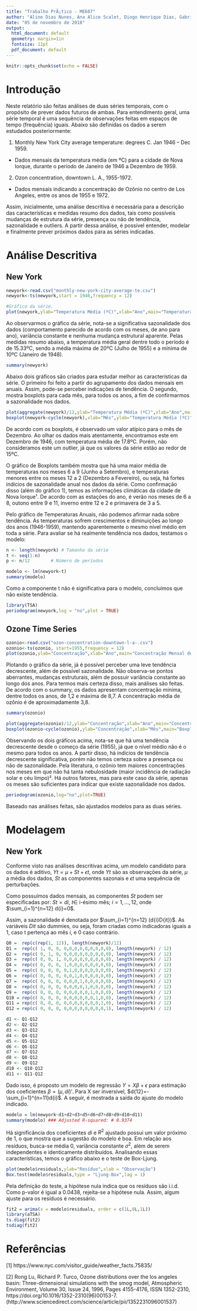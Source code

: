 ---
title: "Trabalho PrÃ¡tico - ME607"
author: "Aline Dias Nunes, Ana Alice Scalet, Diogo Henrique Dias, Gabriel Bueno Bottignon"
date: "05 de novembro de 2018"
output:
  html_document: default
  geometry: margin=1in
  fontsize: 11pt
  pdf_document: default
---

```{r setup, include=FALSE}
knitr::opts_chunk$set(echo = FALSE)
```

# Introdução

Neste relatório são feitas análises de duas séries temporais, com o propósito de prever dados futuros de ambas. Para entendimento geral, uma série temporal é uma sequência de observações feitas em espaços de tempo (frequência) iguais. Abaixo são definidas os dados a serem estudados posteriormente:

1. Monthly New York City average temperature: degrees C. Jan 1946 – Dec 1959.
  - Dados mensais da temperatura média (em ºC) para a cidade de Nova Iorque, durante o período de Janeiro de 1946 a Dezembro de 1959.
  
2. Ozon concentration, downtown L. A., 1955-1972.
  - Dados mensais indicando a concentração de Ozônio no centro de Los Angeles, entre os anos de 1955 e 1972.

Assim, inicialmente, uma análise descritiva é necessária para a descrição das características e medidas resumo dos dados, tais como possíveis mudanças de estrutura da série, presença ou não de tendência, sazonalidade e outliers. A partir dessa análise, é possível entender, modelar e finalmente prever próximos dados para as séries indicadas. 

# Análise Descritiva

## New York
```{r,echo=FALSE}
newyork<-read.csv("monthly-new-york-city-average-te.csv")
newyork<-ts(newyork,start = 1946,frequency = 12)
```
```{r,echo=FALSE,fig.height=4,fig.width=8}
#Gráfico da série.
plot(newyork,ylab="Temperatura Média (ºC)",xlab="Ano",main="Temperaturas Médias Mensais - Nova Iorque")
```
Ao observarmos o gráfico da série, nota-se a significativa sazonalidade dos dados (comportamento parecido de acordo com os meses, de ano para ano), variância constante e nenhuma mudança estrutural aparente. Pelas medidas resumo abaixo, a temperatura média geral dentre todo o período é de 15.33ºC, sendo a média máxima de 20ºC (Julho de 1955) e a mínima de 10ºC (Janeiro de 1948).
```{r,echo=FALSE}
summary(newyork)
```
Abaixo dois gráficos são criados para estudar melhor as características da série. O primeiro foi feito a partir do agrupamento dos dados mensais em anuais. Assim, pode-se perceber indicações de tendência. O segundo, mostra boxplots para cada mês, para todos os anos, a fim de confirmarmos a sazonalidade nos dados.
```{r,echo=FALSE,fig.height=4,fig.width=8}
plot(aggregate(newyork)/12,ylab="Temperatura Média (ºC)",xlab="Ano",main="Temperaturas Médias Anuais - Nova Iorque") #Média dos anos
boxplot(newyork~cycle(newyork),xlab="Mês",ylab="Temperatura Média (ºC)",main="Boxplot de Efeitos Sazonais - Nova Iorque") #boxplot dos meses
```
De acordo com os boxplots, é observado um valor atípico para o mês de Dezembro. Ao olhar os dados mais atentamente, encontramos este em Dezembro de 1946, com temperatura média de 17.8ºC. Porém, não consideramos este um outlier, já que os valores da série estão ao redor de 15ºC.

O gráfico de Boxplots também mostra que há uma maior média de temperaturas nos meses 6 a 9 (Junho a Setembro), e temperaturas menores entre os meses 12 a 2 (Dezembro a Fevereiro), ou seja, há fortes indícios de sazonalidade anual nos dados da série. Como confirmação disso (além do gráfico 1), temos as informações climáticas da cidade de Nova Iorque¹. De acordo com as estações do ano, é verão nos meses de 6 a 8, outono entre 9 e 11, inverno entre 12 e 2 e primavera de 3 a 5.

Pelo gráfico de Temperaturas Anuais, não podemos afirmar nada sobre tendência. As temperaturas sofrem crescimentos e diminuições ao longo dos anos (1946-1959), mantendo aparentemente o mesmo nível médio em toda a série. Para avaliar se há realmente tendência nos dados, testamos o modelo:
```{r}
n <- length(newyork) # Tamanho da série
t <- seq(1:n)
p <- n/12        # Número de períodos

modelo <- lm(newyork~t)
summary(modelo)
```
Como a componente t não é significativa para o modelo, concluímos que não existe tendência.
```{r,warning=FALSE,message=FALSE}
library(TSA)
periodogram(newyork,log = "no",plot = TRUE)
```

## Ozone Time Series
```{r,echo=FALSE,fig.height=4,fig.width=8}
ozonio<-read.csv("ozon-concentration-downtown-l-a-.csv")
ozonio<-ts(ozonio, start=1955,frequency = 12)
plot(ozonio,ylab="Concentração",xlab="Ano",main="Concentração Mensal de Ozônio - Los Angeles")
```
Plotando o gráfico da série, já é possível perceber uma leve tendência decrescente, além de possível sazonalidade. Não observa-se pontos aberrantes, mudanças estruturais, além de possuir variância constante ao longo dos anos. Para termos mais certeza disso, mais análises são feitas.
De acordo com o summary, os dados apresentam concentração mínima, dentre todos os anos, de 1,2 e máxima de 8,7. A concentração média de ozônio é de aproximadamente 3,8.
```{r,echo=FALSE}
summary(ozonio)
```
```{r,echo=FALSE,fig.height=4,fig.width=8}
plot(aggregate(ozonio)/12,ylab="Concentração",xlab="Ano",main="Concentração Média Anual de Ozônio - Los Angeles") #Média dos anos
boxplot(ozonio~cycle(ozonio),ylab="Concentração",xlab="Mês",main="Boxplots de Efeitos Sazonais - Los Angeles") #boxplot dos meses
```
Observando os dois gráficos acima, nota-se que há uma tendência decrescente desde o começo da série (1955), já que o nível médio não é o mesmo para todos os anos. A partir disso, há indícios de tendência decrescente significativa, porém não temos certeza sobre a presença ou não de sazonalidade. 
Pela literatura, o ozônio tem maiores concentrações nos meses em que não há tanta nebulosidade (maior incidência de radiação solar e céu limpo)². Há outros fatores, mas para este caso da série, apenas os meses são suficientes para indicar que existe sazonalidade nos dados.
```{r,echo=FALSE}
periodogram(ozonio,log="no",plot=TRUE)
```

Baseado nas análises feitas, são ajustados modelos para as duas séries.

# Modelagem

## New York

Conforme visto nas análises descritivas acima, um modelo candidato para os dados é aditivo, $Y{t}=\mu+S{t}+\epsilon{t}$, onde $Y{t}$ são as observações da série, $\mu$ a média dos dados, $S{t}$ as componentes sazonais e $\epsilon{t}$ uma sequência de perturbações.

Como possuímos dados mensais, as componentes $S{t}$ podem ser especificadas por: 
$S{t}=d{i}$, $t\in$ i-ésimo mês; $i=1,...,12$, onde $\sum_{i=1}^{n=12} d{i}=0$.

Assim, a sazonalidade é denotada por $\sum_{i=1}^{n=12} (d{i}D{it})$. As variáveis $D{it}$ são dummies, ou seja, foram criadas como indicadoras iguais a 1, caso t pertença ao mês i, e 0 caso contrário.
```{r,echo=FALSE}
Q0 =  rep(c(rep(1, 12)), length(newyork)/12) 
Q1 =  rep(c( 1, 0, 0, 0,0,0,0,0,0,0,0,0), length(newyork) / 12)
Q2 =  rep(c( 0, 1, 0, 0,0,0,0,0,0,0,0,0), length(newyork) / 12)
Q3 =  rep(c( 0, 0, 1, 0,0,0,0,0,0,0,0,0), length(newyork) / 12)
Q4 =  rep(c( 0, 0, 0, 1,0,0,0,0,0,0,0,0), length(newyork) / 12)
Q5 =  rep(c( 0, 0, 0, 0,1,0,0,0,0,0,0,0), length(newyork) / 12)
Q6 =  rep(c( 0, 0, 0, 0,0,1,0,0,0,0,0,0), length(newyork) / 12)
Q7 =  rep(c( 0, 0, 0, 0,0,0,1,0,0,0,0,0), length(newyork) / 12)
Q8 =  rep(c( 0, 0, 0, 0,0,0,0,1,0,0,0,0), length(newyork) / 12)
Q9 =  rep(c( 0, 0, 0, 0,0,0,0,0,1,0,0,0), length(newyork) / 12)
Q10 = rep(c( 0, 0, 0, 0,0,0,0,0,0,1,0,0), length(newyork) / 12)
Q11 = rep(c( 0, 0, 0, 0,0,0,0,0,0,0,1,0), length(newyork) / 12)
Q12 = rep(c( 0, 0, 0, 0,0,0,0,0,0,0,0,1), length(newyork) / 12)

d1 <- Q1-Q12              
d2 <- Q2-Q12              
d3 <- Q3-Q12
d4 <- Q4-Q12
d5 <- Q5-Q12
d6 <- Q6-Q12
d7 <- Q7-Q12
d8 <- Q8-Q12
d9 <- Q9-Q12
d10 <- Q10-Q12
d11 <- Q11-Q12
```
Dado isso, é proposto um modelo de regressão $Y=X\beta+\epsilon$ para estimação dos coeficientes $\beta=(\mu,d{i})'$. Para X ser inversível, $d{12}=-\sum_{i=1}^{n=11}d{i}$.
A seguir, é mostrada a saída do ajuste do modelo indicado.
```{r,echo=FALSE}
modelo = lm(newyork~d1+d2+d3+d5+d6+d7+d8+d9+d10+d11)
summary(modelo) ### Adjusted R-squared: # 0.9374
```
Há significância dos coeficientes $d{i}$ e $R^2$ ajustado possui um valor próximo de 1, o que mostra que a sugestão do modelo é boa. Em relação aos resíduos, busca-se média 0, variância constante $\sigma^2$, além de serem independentes e identicamente distribuídos. Analisando essas características, temos o gráfico abaixo e o teste de Box-Ljung.
```{r}
plot(modelo$residuals,ylab="Resíduo",xlab = "Observação")
Box.test(modelo$residuals,type = "Ljung-Box",lag = 1)
```
Pela definição do teste, a hipótese nula indica que os resíduos são i.i.d. Como p-valor é igual a 0.0438, rejeita-se a hipótese nula. Assim, algum ajuste para os resíduos é necessário.
```{r,fig.height=6,fig.width=8}
fit2 = arima(x = modelo$residuals, order = c(1L,0L,1L))
library(aTSA)
ts.diag(fit2)
tsdiag(fit2)
```


# Referências
[1] https://www.nyc.com/visitor_guide/weather_facts.75835/

[2] Rong Lu, Richard P. Turco, Ozone distributions over the los angeles basin: Three-dimensional simulations with the smog model, Atmospheric Environment, Volume 30, Issue 24, 1996, Pages 4155-4176, ISSN 1352-2310, https://doi.org/10.1016/1352-2310(96)00153-7. (http://www.sciencedirect.com/science/article/pii/1352231096001537)
